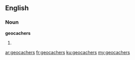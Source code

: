 ==English==

===Noun===
'''geocachers'''

# {{plural of|geocacher}}

[[ar:geocachers]]
[[fr:geocachers]]
[[ku:geocachers]]
[[my:geocachers]]